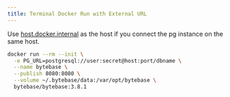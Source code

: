 ```yaml
---
title: Terminal Docker Run with External URL
---
```


<Note>

Use [host.docker.internal](https://docs.docker.com/desktop/networking/#i-want-to-connect-from-a-container-to-a-service-on-the-host) as the host if you connect the pg instance on the same host.

</Note>

```bash
docker run --rm --init \
  -e PG_URL=postgresql://user:secret@host:port/dbname \
  --name bytebase \
  --publish 8080:8080 \
  --volume ~/.bytebase/data:/var/opt/bytebase \
  bytebase/bytebase:3.8.1
```
